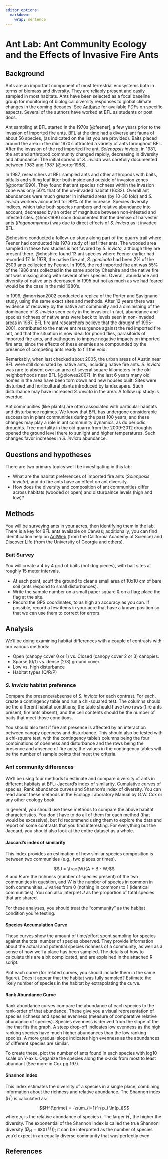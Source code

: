 ```yaml
---
editor_options: 
  markdown: 
    wrap: sentence
---
```


# Ant Lab: Ant Community Ecology and the Effects of Invasive Fire Ants {#Lab_ants}

## Background

Ants are an important component of most terrestrial ecosystems both in terms of biomass and diversity.
They are reliably present and easily sampled in most habitats.
Ants have been selected as a focal baseline group for monitoring of biological diversity responses to global climate changes in the coming decades.
See [Antbase](http://antbase.org/databases/publications_files/publications_20330.htm) for available PDFs on specific aspects.
Several of the authors have worked at BFL as students or post docs.

Ant sampling at BFL started in the 1970s [@feener], a few years prior to the invasion of imported fire ants.
BFL at the time had a diverse ant fauna of about 56 species, (as indicated on the list you are provided).
Baits placed around the area in the mid 1970's attracted a variety of ants throughout BFL.
After the invasion of the red imported fire ant, *Solenopsis invicta*, in 1981, the ant and arthropod community changed rapidly, decreasing in diversity and abundance.
The initial spread of *S. invicta* was carefully documented between 1983 and 1987 [@porter1988].

In 1987, researchers at BFL sampled ants and other arthropods with baits, pitfalls and sifting leaf litter both inside and outside of invasion zones [@porter1990].
They found that ant species richness within the invasion zone was only 50% that of the un-invaded habitat (16:32).
Overall ant abundances were much greater in infested areas (by 10-30 fold) and *S. invicta* workers accounted for 99% of the increase.
Species diversity indices, which take both species numbers and relative abundance into account, decreased by an order of magnitude between non-infested and infested sites.
@hook1990 soon documented that the demise of harvester ants (*Pogonomyrmex*) was due to direct effects of *S. invicta* as it invaded BFL.

@cheshire conducted a follow-up study along part of the quarry trail where Feener had conducted his 1978 study of leaf litter ants.
The wooded area sampled in these two studies is not favored by *S. invicta*, although they are present there.
@cheshire found 13 ant species where Feener earlier had recorded 17.
In 1978, the native fire ant, *S. geminata* had been 2% of the 2509 ants collected by Feener.
In 1995, the red imported fire ant was 55% of the 1986 ants collected in the same spot by Cheshire and the native fire ant was missing along with several other species.
Overall, abundance and diversity of native ants decreased in 1995 but not as much as we had feared would be the case in the mid 1980's.

In 1999, @morrison2002 conducted a replica of the Porter and Savignano study, using the same exact sites and methods.
After 12 years there was evidence of recovery by the native ant community and a diminishing of the dominance of *S. invicta* seen early in the invasion.
In fact, abundance and species richness of native ants were back to levels seen in non-invaded areas in 1987.
BFL fire ant researchers believe that the drought of 1995-2001, contributed to the native ant resurgence against the red imported fire ant, and that the situation is now ideal for phorid flies, parasitoids of imported fire ants, and pathogens to impose negative impacts on imported fire ants, since the effects of these enemies are compounded by the presence of competing ants ready to fill the void.

Remarkably, when last checked about 2005, the urban areas of Austin near BFL were still dominated by native ants, including native fire ants.
*S. invicta* was rare to absent over an area of several square kilometers in the old neighborhoods near BFL [@plowes2007].
In the last 6 years many old homes in the area have been torn down and new houses built.
Sites were disturbed and horticultural plants introduced by landscapers.
Such disturbance may have increased *S. invicta* in the area.
A follow up study is overdue.

Ant communities (like plants) are often associated with particular habitats and disturbance regimes.
We know that BFL has undergone considerable succession in plant communities during the past 100 years, and these changes may play a role in ant community dynamics, as do periodic droughts.
Tree mortality in the old quarry from the 2009-2012 droughts opened the ground level there to sunlight and higher temperatures.
Such changes favor increases in *S. invicta* abundance.

## Questions and hypotheses

There are two primary topics we'll be investigating in this lab:

-   What are the habitat preferences of imported fire ants (*Solenposis invicta*), and do fire ants have an effect on ant diversity.
-   How does the diversity and composition of ant communities differ across habitats (wooded or open) and disturbalnce levels (high and low)?

## Methods

You will be surveying ants in your acres, then identifying them in the lab.
There is a key for BFL ants available on Canvas; additionally, you can find identification help on [AntWeb](https://www.antweb.org/) (from the California Academy of Science) and [Discover Life](https://www.discoverlife.org/) (from the University of Georgia and others).

### Bait Survey

You will create a 4 by 4 grid of baits (hot dog pieces), with bait sites at roughly 15 meter intervals.

-   At each point, scuff the ground to clear a small area of 10x10 cm of bare soil (ants respond to small disturbances).
-   Write the sample number on a small paper square & on a flag; place the flag at the site.
-   Record the GPS coordinates, to as high an accuracy as you can. If possible, record a few items in your acre that have a known position so that we can use them to correct for errors.

## Analysis

We'll be doing examining habitat differences with a couple of contrasts with our various methods:

-   Open (canopy cover 0 or 1) vs. Closed (canopy cover 2 or 3) canopies.
-   Sparse (0/1) vs. dense (2/3) ground cover.
-   Low vs. high disturbance
-   Habitat types (Q/R/P)

### *S. invicta* habitat preference

Compare the presence/absense of *S. invicta* for each contrast.
For each, create a contingency table and run a chi-squared test.
The columns should be the different habitat conditions; the table should have two rows (fire ants present, fire ants absent), and the cell contents should be the number of baits that meet those conditions.

You should also test if fire ant presence is affected by an interaction between canopy openness and disturbance.
This should also be tested with a chi-square test, with the contingency table's columns being the four combinations of openness and disturbance and the rows being the presence and absence of fire ants; the values in the contingency tables will be the number of sample points that meet the criteria.

### Ant community differences

We'll be using four methods to estimate and compare diversity of ants in different habitats at BFL: Jaccard's index of similarity, Cumulative curves of species, Rank abundance curves and Shannon's index of diversity.
You can read about these methods in the Ecology Laboratory Manual by G.W.
Cox or any other ecology book.

In general, you should use these methods to compare the above habitat characteristics.
You don't have to do all of them for each method (that would be excessive), but I'd recommend using them to explore the data and report on some contrasts that you find interesting.
For everything but the Jaccard, you should also look at the entire dataset as a whole.

#### Jaccard's index of similarity

This index provides an estimation of how similar species composition is between two communities (e.g., two places or times).

$$J = \frac{W}{A + B - W}$$ $A$ and $B$ are the richness (number of species present) of the two communities in question, and $W$ is the number of species in common in both communities.
$J$ varies from 0 (nothing in common) to 1 (identical communities).
You can also interpret $J$ as the proportion of total species that are shared.

For these analyses, you should treat the "community" as the habitat condition you're testing.

#### Species Accumulation Curve

These curves show the amount of time/effort spent sampling for species against the total number of species observed.
They provide information about the actual and potential species richness of a community, as well as a sense of how well a place has been sampled.
The details of how to calculate this are a bit complicated, and are explained in the attached R script.

Plot each curve (for related curves, you should include them in the same figure).
Does it appear that the habitat was fully sampled?
Estimate the likely number of species in the habitat by extrapolating the curve.

#### Rank Abundance Curve

Rank abundance curves compare the abundance of each species to the rank-order of that abundance.
These give you a visual representation of species richness and species evenness (measure of comparative relative abundance of species).
Species evenness is derived from the slope of the line that fits the graph.
A steep drop-off indicates low evenness as the high ranking species have much higher abundances than the low ranking species.
A more gradual slope indicates high evenness as the abundances of different species are similar.

To create these, plot the number of ants found in each species with log10 scale on Y-axis.
Organize the species along the x-axis from most to least abundant (See more in Cox pg 197).

#### Shannon Index

This index estimates the diversity of a species in a single place, combining information about the richness and relative abundance.
The Shannon index $(H^\prime)$ is calculated as:

$$H^{\prime} = -\sum_{i=1}^n p_i \ln(p_i)$$ where $p_i$ is the relative abundance of species $i$.
The larger $H^{\prime}$, the higher the diversity.
The exponential of the Shannon index is called the true Shannon diversity $(D_H = \exp(H^\prime))$; it can be interpreted as the number of species you'd expect in an equally diverse community that was perfectly even.

## References 
